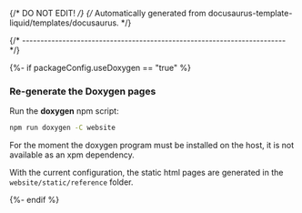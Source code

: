 {/* DO NOT EDIT! */}
{/* Automatically generated from docusaurus-template-liquid/templates/docusaurus. */}

{/* ------------------------------------------------------------------------ */}

{%- if packageConfig.useDoxygen == "true" %}

### Re-generate the Doxygen pages

Run the **doxygen** npm script:

```sh
npm run doxygen -C website
```

For the moment the doxygen program must be installed on the host,
it is not available as an xpm dependency.

With the current configuration, the static html pages are generated
in the `website/static/reference` folder.

{%- endif %}
